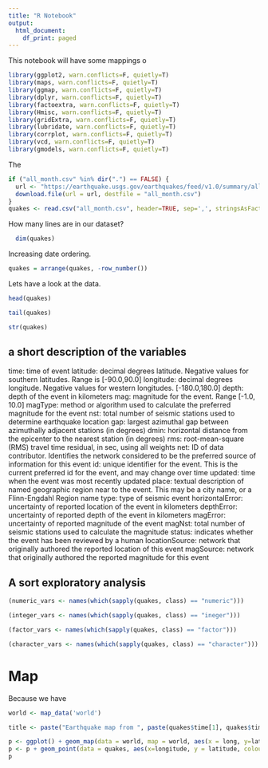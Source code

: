 ```yaml
---
title: "R Notebook"
output:
  html_document:
    df_print: paged
---
```


This notebook will have some mappings o


```r
library(ggplot2, warn.conflicts=F, quietly=T)
library(maps, warn.conflicts=F, quietly=T)
library(ggmap, warn.conflicts=F, quietly=T)
library(dplyr, warn.conflicts=F, quietly=T)
library(factoextra, warn.conflicts=F, quietly=T)
library(Hmisc, warn.conflicts=F, quietly=T)
library(gridExtra, warn.conflicts=F, quietly=T)
library(lubridate, warn.conflicts=F, quietly=T)
library(corrplot, warn.conflicts=F, quietly=T)
library(vcd, warn.conflicts=F, quietly=T)
library(gmodels, warn.conflicts=F, quietly=T)

```

The

```r
if ("all_month.csv" %in% dir(".") == FALSE) {
  url <- "https://earthquake.usgs.gov/earthquakes/feed/v1.0/summary/all_month.csv"
  download.file(url = url, destfile = "all_month.csv")
}
quakes <- read.csv("all_month.csv", header=TRUE, sep=',', stringsAsFactors = FALSE)
```

How many lines are in our dataset? 

```r
  dim(quakes)
```

Increasing date ordering. 

```r
quakes = arrange(quakes, -row_number())
```

Lets have a look at the data. 

```r
head(quakes)
```

```r
tail(quakes)
```

```r
str(quakes)
```

## a short description of the variables 

time: time of event
latitude: decimal degrees latitude. Negative values for southern latitudes. Range is [-90.0,90.0]
longitude: decimal degrees longitude. Negative values for western longitudes. [-180.0,180.0]
depth: depth of the event in kilometers
mag: magnitude for the event. Range [-1.0, 10.0]
magType: method or algorithm used to calculate the preferred magnitude for the event
nst: total number of seismic stations used to determine earthquake location
gap: largest azimuthal gap between azimuthally adjacent stations (in degrees)
dmin: horizontal distance from the epicenter to the nearest station (in degrees)
rms: root-mean-square (RMS) travel time residual, in sec, using all weights
net: ID of  data contributor. Identifies the network considered to be the preferred source of information for this event
id: unique identifier for the event. This is the current preferred id for the event, and may change over time
updated: time when the event was most recently updated
place: textual description of named geographic region near to the event. This may be a city name, or a Flinn-Engdahl Region name
type: type of seismic event
horizontalError: uncertainty of reported location of the event in kilometers
depthError: uncertainty of reported depth of the event in kilometers
magError: uncertainty of reported magnitude of the event
magNst: total number of seismic stations used to calculate the magnitude
status: indicates whether the event has been reviewed by a human
locationSource: network that originally authored the reported location of this event
magSource: network that originally authored the reported magnitude for this event

## A sort exploratory analysis

```r
(numeric_vars <- names(which(sapply(quakes, class) == "numeric")))

(integer_vars <- names(which(sapply(quakes, class) == "ineger")))

(factor_vars <- names(which(sapply(quakes, class) == "factor")))

(character_vars <- names(which(sapply(quakes, class) == "character")))

```


# Map

Because we have 

```r

world <- map_data('world')

title <- paste("Earthquake map from ", paste(quakes$time[1], quakes$time[nrow(quakes)], sep = " to "))

p <- ggplot() + geom_map(data = world, map = world, aes(x = long, y=lat, group=group, map_id=region), fill="white", colour="#7f7f7f", size=0.5)
p <- p + geom_point(data = quakes, aes(x=longitude, y = latitude, colour = mag)) + scale_colour_gradient(low = "#fee8c8",high = "#e34a33") + ggtitle(title)
p

```
